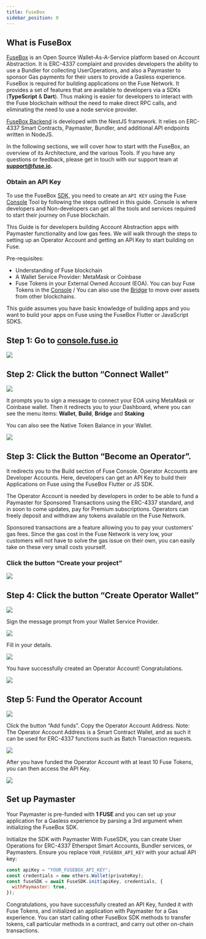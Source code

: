 ```yaml
---
title: FuseBox
sidebar_position: 0
---
```


## What is FuseBox

[FuseBox](https://github.com/fuseio/fusebox-backend) is an Open Source Wallet-As-A-Service platform based on Account Abstraction. It is ERC-4337 complaint and provides developers the ability to use a Bundler for collecting UserOperations, and also a Paymaster to sponsor Gas payments for their users to provide a Gasless experience. FuseBox is required for building applications on the Fuse Network. It provides a set of features that are available to developers via a SDKs (**TypeScript** & **Dart**). Thus making is easier for developers to interact with the Fuse blockchain without the need to make direct RPC calls, and eliminating the need to use a node service provider.

[FuseBox Backend](https://github.com/fuseio/fusebox-backend) is developed with the NestJS framework. It relies on ERC-4337 Smart Contracts, Paymaster, Bundler, and additional API endpoints written in NodeJS.

In the following sections, we will cover how to start with the FuseBox, an overview of its Architecture, and the various Tools. If you have any questions or feedback, please get in touch with our support team at [**support@**](mailto:support@chargesmartwallets.com)[**fuse.io**](http://fuse.io)**.**

### Obtain an API Key

To use the FuseBox [SDK](./sdk), you need to create an `API KEY` using the Fuse [Console](https://console.fuse.io/build) Tool by following the steps outlined in this guide.
Console is where developers and Non-developers can get all the tools and services required to start their journey on Fuse blockchain.

This Guide is for developers building Account Abstraction apps with Paymaster functionality and low gas fees. We will walk through the steps to setting up an Operator Account and getting an API Key to start building on Fuse.

Pre-requisites:

- Understanding of Fuse blockchain
- A Wallet Service Provider: MetaMask or Coinbase
- Fuse Tokens in your External Owned Account (EOA). You can buy Fuse Tokens in the [Console](https://console.fuse.io) / You can also use the [Bridge](https://console.fuse.io/bridge) to move over assets from other blockchains.

This guide assumes you have basic knowledge of building apps and you want to build your apps on Fuse using the FuseBox Flutter or JavaScript SDKS.

## Step 1: Go to [console.fuse.io](https://console.fuse.io)

<img src="/img/console/welcome.png" />

## Step 2: Click the button “Connect Wallet”

<img src="/img/console/connect-wallet.png" />

It prompts you to sign a message to connect your EOA using MetaMask or Coinbase wallet. Then it redirects you to your Dashboard, where you can see the menu items: **Wallet**, **Build**, **Bridge** and **Staking**

You can also see the Native Token Balance in your Wallet.

<img src="/img/console/wallet-balance.png" />

## Step 3: Click the Button “Become an Operator”.

It redirects you to the Build section of Fuse Console. Operator Accounts are Developer Accounts. Here, developers can get an API Key to build their Applications on Fuse using the FuseBox Flutter or JS SDK.

The Operator Account is needed by developers in order to be able to fund a Paymaster for Sponsored Transactions using the ERC-4337 standard, and in soon to come updates, pay for Premium subscriptions. Operators can freely deposit and withdraw any tokens available on the Fuse Network.

Sponsored transactions are a feature allowing you to pay your customers' gas fees.
Since the gas cost in the Fuse Network is very low, your customers will not have to solve the gas issue on their own, you can easily take on these very small costs yourself.

### Click the button “Create your project”

<img src="/img/console/operator-landing.png" />

## Step 4: Click the button “Create Operator Wallet”

<img src="/img/console/operator-dashboard.png" />

Sign the message prompt from your Wallet Service Provider.

<img src="/img/console/sign-message.png" />

Fill in your details.

<img src="/img/console/contact-details.png" />

You have successfully created an Operator Account! Congratulations.

<img src="/img/console/congratulations.png" />

## Step 5: Fund the Operator Account

<img src="/img/console/operator-add-funds.png" />

Click the button “Add funds”. Copy the Operator Account Address.
Note: The Operator Account Address is a Smart Contract Wallet, and as such it can be used for ERC-4337 functions such as Batch Transaction requests.

<img src="/img/console/operator-balance.png" />

After you have funded the Operator Account with at least 10 Fuse Tokens, you can then access the API Key.

<img src="/img/console/operator-dashboard-final.png" />

## Set up Paymaster

Your Paymaster is pre-funded with **1 FUSE** and you can set up your application for a Gasless experience by parsing a 3rd argument when initializing the FuseBox SDK.

Initialize the SDK with Paymaster
With FuseSDK, you can create User Operations for ERC-4337 Etherspot Smart Accounts, Bundler services, or Paymasters. Ensure you replace `YOUR_FUSEBOX_API_KEY` with your actual API key:

```javascript
const apiKey = "YOUR_FUSEBOX_API_KEY";
const credentials = new ethers.Wallet(privateKey);
const fuseSDK = await FuseSDK.init(apiKey, credentials, {
  withPaymaster: true,
});
```

Congratulations, you have successfully created an API Key, funded it with Fuse Tokens, and initialized an application with Paymaster for a Gas experience. You can start calling other FuseBox SDK methods to transfer tokens, call particular methods in a contract, and carry out other on-chain transactions.
